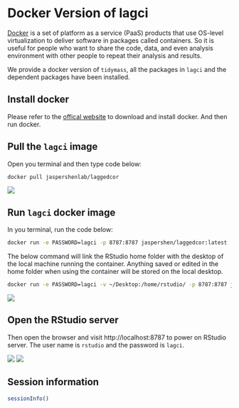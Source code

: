 # Docker Version of lagci

[Docker](https://www.docker.com/) is a set of platform as a service (PaaS) products that use OS-level virtualization to deliver software in packages called containers. So it is useful for people who want to share the code, data, and even analysis environment with other people to repeat their analysis and results.

We provide a docker version of `tidymass`, all the packages in `lagci` and the dependent packages have been installed.

## Install docker

Please refer to the [offical website](https://www.docker.com/get-started) to download and install docker. And then run docker.

## Pull the `lagci` image

Open you terminal and then type code below:

```bash
docker pull jaspershenlab/laggedcor
```
![](/images/part1/pull.png)

## Run `lagci` docker image

In you terminal, run the code below:

```bash
docker run -e PASSWORD=lagci -p 8787:8787 jaspershen/laggedcor:latest
```

The below command will link the RStudio home folder with the desktop of the local machine running the container. Anything saved or edited in the home folder when using the container will be stored on the local desktop.

```bash
docker run -e PASSWORD=lagci -v ~/Desktop:/home/rstudio/ -p 8787:8787 jaspershen/laggedcor:latest
```
![](/images/part1/run.png)

## Open the RStudio server

Then open the browser and visit http://localhost:8787 to power on RStudio server. The user name is `rstudio` and the password is `lagci`.

![](/images/part1/passwd.png)
![](/images/part1/rstudio.png)


## Session information
```r
sessionInfo()
```